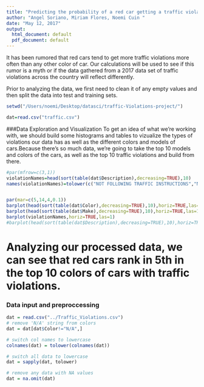 ```yaml
---
title: "Predicting the probability of a red car getting a traffic violation."
author: "Angel Soriano, Miriam Flores, Noemi Cuin "
date: "May 12, 2017"
output:
  html_document: default
  pdf_document: default
---
```


It has been rumored that red cars tend to get more traffic violations more often than any other color of car. Our calculations will be used to see if this rumor is a myth or if the data gathered from a 2017 data set of traffic violations across the country will reflect differently.

Prior to analyzing the data, we first need to clean it of any empty values and then split the data into test and training sets.


```r
setwd("/Users/noemi/Desktop/datasci/traffic-Violations-project/")

dat=read.csv("traffic.csv")

```

###Data Exploration and Visualization
To get an idea of what we're working with, we should build some histograms and tables to vizualize the types of violations our data has as well as the different colors and models of cars.Because there's so much data, we're going to take the top 10 models and colors of the cars, as well as the top 10 traffic violations and build from there. 

```r
#par(mfrow=c(3,1))
violationNames=head(sort(table(dat$Description),decreasing=TRUE),10)
names(violationNames)=tolower(c("NOT FOLLOWING TRAFFIC INSTRUCTIONS","NO REGISTRATION","DRIVING WITH SUSPENDED REGISTRATION","DRIVING W/O A LICENSE","USING PHONE WHILE DRIVING","EXPIRED REGISTRATION","FAILURE TO STOP AT STOP SIGN","DRIVING W/SUSPENDED LICENSE","DRIVING W/O SEATBELT","DRIVING OVER SPEED LIMIT"))


par(mar=c(5,14,4,0.1))
barplot(head(sort(table(dat$Color),decreasing=TRUE),10),horiz=TRUE,las=1)
barplot(head(sort(table(dat$Make),decreasing=TRUE),10),horiz=TRUE,las=1)
barplot(violationNames,horiz=TRUE,las=1)
#barplot(head(sort(table(dat$Description),decreasing=TRUE),10),horiz=TRUE,las=1)

```


Analyzing our processed data, we can see that red cars rank in 5th in the top 10 colors of cars with traffic violations. 
=======
### Data input and preproccessing
```r
dat = read.csv("../Traffic_Violations.csv")
# remove 'N/A' string from colors
dat = dat[dat$Color!="N/A",]

# switch col names to lowercase
colnames(dat) = tolower(colnames(dat))

# switch all data to lowercase
dat = sapply(dat, tolower)

# remove any data with NA values
dat = na.omit(dat)


```

